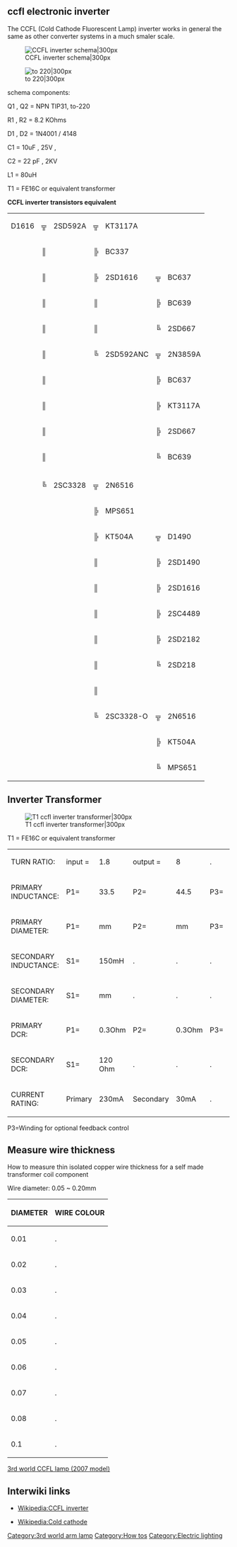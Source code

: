 == ccfl electronic inverter ==

The CCFL (Cold Cathode Fluorescent Lamp) inverter works in general the same as other converter systems in a much smaler scale.

[[Image:CCFL inverter schema.PNG|thumb|right|CCFL inverter schema|300px]]

[[Image:to 220.PNG|thumb|right|to 220|300px]]




schema components:

Q1 , Q2 = NPN TIP31, to-220 

R1 , R2 = 8.2 KOhms

D1 , D2 = 1N4001 / 4148

C1 = 10uF , 25V , 

C2 = 22 pF , 2KV

L1 = 80uH

T1 = FE16C or equivalent transformer 






'''CCFL inverter transistors equivalent''' 
{| border=1 cellspacing=0 cellpadding=5

! 
! 
! 
! 
! 
! 
! 

|- 
|D1616     ||╦    ||2SD592A      ||╦    ||KT3117A       ||        ||
|- 
|         ||║    ||              ||╠    ||BC337         ||       ||
|- 
|         ||║    ||              ||╠    ||  2SD1616     || ╦     ||BC637

|- 
|         ||║    ||              ||║    ||              ||╠      ||BC639
|- 
|         ||║    ||              ||║    ||              ||╚      ||2SD667

|- 
|         ||║    ||              ||╚    ||2SD592ANC     ||╦      ||2N3859A

|- 
|         ||║    ||              ||      ||            ||╠      ||BC637
|- 
|         ||║     ||             ||      ||           ||╠      ||KT3117A

|-
|         ||║     ||             ||      ||          ||╠      ||2SD667
|- 
|         ||║     ||             ||      ||           ||╚      ||BC639
|- 

|- 
|         ||╚    ||2SC3328      ||╦    ||2N6516              ||     ||
|- 
|         ||     ||             ||╠     ||MPS651            ||       ||
|- 
|         ||     ||             ||╠    ||KT504A           ||  ╦     ||D1490
 
|- 
|         ||     ||             ||║      ||           || ╠      ||2SD1490
|- 
|         ||     ||             ||║    ||            ||╠       ||2SD1616
|- 
|         ||     ||             ||║     ||           ||╠       ||2SC4489
|- 
|         ||     ||             ||║    ||            ||╠       ||2SD2182
|- 
|         ||     ||             ||║    ||            ||╚        ||2SD218

|- 
|         ||     ||             ||║    ||            ||        ||

|- 
|         ||     ||             ||╚    ||2SC3328-O      ||╦    ||2N6516
|- 
|         ||     ||             ||     ||           ||╠    ||   KT504A     
|- 
|         ||     ||             ||     ||           ||╚    ||   MPS651    

|}

==Inverter Transformer ==

[[Image:T1 ccfl inverter transformer.PNG|thumb|right|T1 ccfl inverter transformer|300px]]

T1 = FE16C or equivalent transformer 

{| border=1 cellspacing=0 cellpadding=5

|TURN RATIO: ||input = ||1.8||output = ||8||.||.
|-

|PRIMARY INDUCTANCE: ||P1=||33.5 ||P2=||44.5||P3=||3.7uH

|-

|PRIMARY DIAMETER: ||P1=||mm||P2=||mm||P3=||mm
|-
|SECONDARY INDUCTANCE: ||S1=||150mH||.||.||.||.

|-

|SECONDARY DIAMETER:||S1=||mm||.||.||.||.


|-
|PRIMARY DCR: ||P1=||0.3Ohm||P2=||0.3Ohm||P3=||0.1 Ohm


|-
|SECONDARY DCR: ||S1=||120 Ohm||.||.||.||.

|-
|CURRENT RATING: ||Primary ||230mA||Secondary ||30mA||.||.

|}

P3=Winding for optional feedback control







==Measure wire thickness==

How to measure thin isolated copper wire thickness for a self made transformer coil component



Wire diameter: 0.05 ~ 0.20mm

{| border=1 cellspacing=0 cellpadding=5

!DIAMETER
!WIRE COLOUR

|-
|0.01||.

|-
|0.02||.

|-
|0.03||.

|-
|0.04||.

|-
|0.05||.

|-
|0.06||.

|-
|0.07||.

|-
|0.08||.

|-
|0.1||.
|}

[[3rd world CCFL lamp (2007 model)]]

== Interwiki links ==

* [[Wikipedia:CCFL inverter]]

* [[Wikipedia:Cold cathode]]

[[Category:3rd world arm lamp]]
[[Category:How tos]]
[[Category:Electric lighting]]